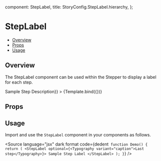 
  component: StepLabel,
  title: StoryConfig.StepLabel.hierarchy,
};

<Meta title={meta.title} component={meta.component} />


# StepLabel

- [Overview](#overview)
- [Props](#props)
- [Usage](#usage)

## Overview

The StepLabel component can be used within the Stepper to display a label for each step.

<Canvas>
  <Story
    name="Overview"
    args={{children: 'Sample Step Label', optional: <Typography variant="caption">Sample Step Description</Typography>}}
  >
    {Template.bind({})}
  </Story>
</Canvas>

## Props

<ArgsTable story="Overview" />

## Usage

Import and use the `StepLabel` component in your components as follows.

<Source
  language="jsx"
  dark
  format
  code={dedent`
function Demo() {
  return (
    <StepLabel optional={<Typography variant="caption">Last step</Typography>}>
      Sample Step Label
    </StepLabel>
  );
}`}
/>
